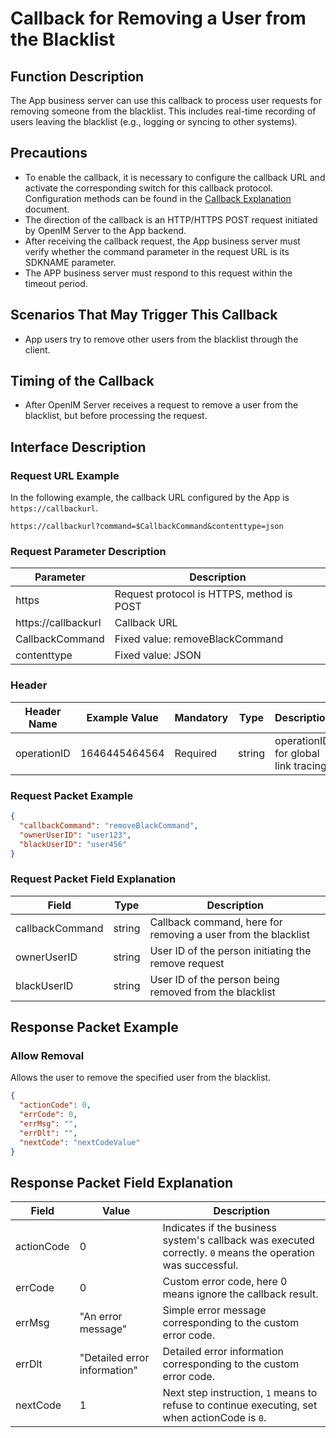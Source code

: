 # Callback for Removing a User from the Blacklist

## Function Description
The App business server can use this callback to process user requests for removing someone from the blacklist. This includes real-time recording of users leaving the blacklist (e.g., logging or syncing to other systems).

## Precautions
- To enable the callback, it is necessary to configure the callback URL and activate the corresponding switch for this callback protocol. Configuration methods can be found in the [Callback Explanation](../introduction) document.
- The direction of the callback is an HTTP/HTTPS POST request initiated by OpenIM Server to the App backend.
- After receiving the callback request, the App business server must verify whether the command parameter in the request URL is its SDKNAME parameter.
- The APP business server must respond to this request within the timeout period.

## Scenarios That May Trigger This Callback
- App users try to remove other users from the blacklist through the client.

## Timing of the Callback
- After OpenIM Server receives a request to remove a user from the blacklist, but before processing the request.

## Interface Description

### Request URL Example
In the following example, the callback URL configured by the App is `https://callbackurl`.
```plaintext
https://callbackurl?command=$CallbackCommand&contenttype=json
```

### Request Parameter Description

| Parameter            | Description                                          |
|----------------------|------------------------------------------------------|
| https               | Request protocol is HTTPS, method is POST            |
| https://callbackurl | Callback URL                                         |
| CallbackCommand     | Fixed value: removeBlackCommand                      |
| contenttype         | Fixed value: JSON                                    |

### Header
| Header Name | Example Value | Mandatory | Type   | Description                         |
|-------------|---------------|-----------|--------|-------------------------------------|
| operationID | 1646445464564 | Required  | string | operationID for global link tracing |

### Request Packet Example
```json
{
  "callbackCommand": "removeBlackCommand",
  "ownerUserID": "user123",
  "blackUserID": "user456"
}
```

### Request Packet Field Explanation

| Field           | Type    | Description                               |
|-----------------|---------|-------------------------------------------|
| callbackCommand | string  | Callback command, here for removing a user from the blacklist |
| ownerUserID     | string  | User ID of the person initiating the remove request |
| blackUserID     | string  | User ID of the person being removed from the blacklist |

## Response Packet Example

### Allow Removal
Allows the user to remove the specified user from the blacklist.

```json
{
  "actionCode": 0,
  "errCode": 0,
  "errMsg": "",
  "errDlt": "",
  "nextCode": "nextCodeValue"
}
```

## Response Packet Field Explanation

| Field      | Value  | Description                                              |
|------------|--------|----------------------------------------------------------|
| actionCode | 0      | Indicates if the business system's callback was executed correctly. `0` means the operation was successful. |
| errCode    | 0      | Custom error code, here 0 means ignore the callback result. |
| errMsg     | "An error message" | Simple error message corresponding to the custom error code. |
| errDlt     | "Detailed error information" | Detailed error information corresponding to the custom error code. |
| nextCode   | 1      | Next step instruction, `1` means to refuse to continue executing, set when actionCode is `0`. |